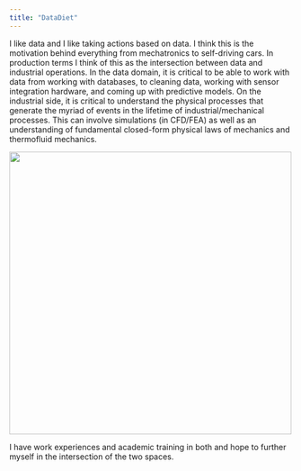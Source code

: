 ```yaml
---
title: "DataDiet"
---
```


I like data and I like taking actions based on data.  I think this is the motivation behind everything from mechatronics to self-driving cars.  In production terms I think of this as the intersection between data and industrial operations.  In the data domain, it is critical to be able to work with data from working with databases, to cleaning data, working with sensor integration hardware, and coming up with predictive models.  On the industrial side, it is critical to understand the physical processes that generate the myriad of events in the lifetime of industrial/mechanical processes.  This can involve simulations (in CFD/FEA) as well as an understanding of fundamental closed-form physical laws of mechanics and thermofluid mechanics.

<img src="/images/happy_place.png" height="502" width="502">

I have work experiences and academic training in both and hope to further myself in the intersection of the two spaces.

